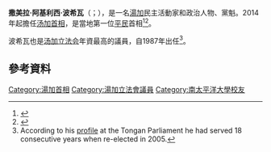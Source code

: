 {{noteTA
|G1=地名
|G2=nationality
|1=zh-hans:波希瓦;zh-hant:波希瓦;zh-tw:薄熙華;
}}
{{Infobox Officeholder
|name	          = 阿基利西·波希瓦
|image            = Akilisi Pohiva ITU 2016.jpg
|native_name      = ʻAkilisi Pōhiva
|native_name_lang = en
|office         = [[汤加首相|汤加首相]]
|monarch        = [[圖普六世|圖普六世]]
|term_start     = 2014年12月30日
|term_end       = {{box|2019年9月12日}}
|predecessor    = {{le|謝萊阿陶恩戈·圖伊瓦卡諾|Sialeʻataongo Tuʻivakanō}}
|successor      = {{le|希米·錫卡|Semisi Sika}}（代理）
|office1        = 衛生部部長
|primeminister1 = {{le|謝萊阿陶恩戈·圖伊瓦卡諾|Sialeʻataongo Tuʻivakanō}}
|term_start1    = 2011年1月4日
|term_end1      = 2011年1月13日
|predecessor1   = {{le|維利亞米·湯吉|Viliami Tangi}}
|successor1     = {{le|烏利蒂·烏阿塔|‘Uliti Uata}}
|birth_date     = {{birth date|1941|4|7|df=y}}
|birth_place    = {{flag|東加}}[[哈派群島|哈派群島]]
|death_date     = {{Death date and age|2019|9|12|1941|4|7|df=y}}
|death_place    = {{flag|新西蘭}}[[奧克蘭|奧克蘭]]{{en|Auckland City Hospital|奧克蘭市醫院}}
|nationality    = 
|alma_mater     = [[南太平洋大学|南太平洋大学]]
|party          = {{le|人权和民主运动|Human Rights and Democracy Movement}}{{small|（2010年前）}}<br>{{le|友谊群岛民主党|Democratic Party of the Friendly Islands}}{{small|（2010年－2019年）}}
|profession     =
|spouse         = 尼馬伊·波希瓦（Neomai Pōhiva）
|children       = 
}}

'''撒美拉·阿基利西·波希瓦'''（{{lang-to|Samiuela 'Akilisi Pōhiva}}；{{bd|1941年|4月7日|2019年|9月12日|catIdx=Pōhiva}}），是一名[[湯加|湯加]]民主活動家和政治人物、{{le|友好群島民主黨|Democratic Party of the Friendly Islands}}黨魁。2014年起擔任[[汤加首相|汤加首相]]，是當地第一位[[平民|平民]]首相<ref name=tdnews>{{cite news |first=Iliesa |last=Tora |title=Dawn of a New Era: Pohiva is the first elected commoner to be PM |url=http://www.tongadailynews.to/wp-content/uploads/2014/12/TDN92-PG1-eng.pdf |work=[[Tonga_Daily_News|Tonga Daily News]] |date=2014-12-31 |accessdate=2015-02-09 |deadurl=yes |archiveurl=https://web.archive.org/web/20150210045203/http://www.tongadailynews.to/wp-content/uploads/2014/12/TDN92-PG1-eng.pdf |archivedate=2015-02-10 }}</ref><ref name=abcnews>{{cite news |first= |last= |title=Tongan democracy activist becomes first commoner elected as PM |url=http://www.abc.net.au/news/2014-12-29/tongan-democracy-activist-becomes-first-commoner-elected-pm/5991824 |work=[[ABC_News_(Australia)|ABC News (Australia)]] |date=2014-12-29 |accessdate=2015-02-09 |archive-date=2015-01-28 |archive-url=https://web.archive.org/web/20150128034117/http://www.abc.net.au/news/2014-12-29/tongan-democracy-activist-becomes-first-commoner-elected-pm/5991824 |dead-url=no }}</ref>。

波希瓦也是[[汤加立法会|汤加立法会]]年資最高的議員，自1987年出任<ref>According to his [http://parliament.gov.to/people's_reps.htm profile] {{webarchive|url=https://web.archive.org/web/20080821115924/http://parliament.gov.to/people%27s_reps.htm |date=2008-08-21 }} at the Tongan Parliament he had served 18 consecutive years when re-elected in 2005.</ref>。

==參考資料==
{{reflist}}

{{s-start}}
{{s-off}}
{{s-bef|before={{le|謝萊阿陶恩戈·圖伊瓦卡諾|Sialeʻataongo Tuʻivakanō}}}}
{{s-ttl|title=[[汤加首相|汤加首相]]|years=2014年－2019年}}
{{s-inc}}
{{s-end}}

{{汤加首相}}
{{汤加外交大臣}}
{{Authority control}}
{{DEFAULTSORT:Pohiva, Samiuela Akilisi}}

[[Category:湯加首相|Category:湯加首相]]
[[Category:湯加立法會議員|Category:湯加立法會議員]]
[[Category:南太平洋大學校友|Category:南太平洋大學校友]]